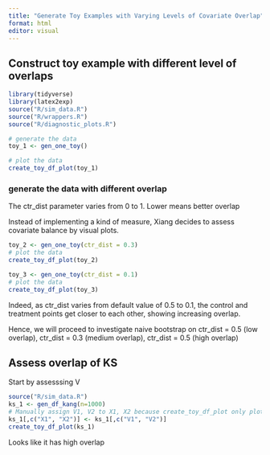 ```yaml
---
title: "Generate Toy Examples with Varying Levels of Covariate Overlap"
format: html
editor: visual
---
```


## Construct toy example with different level of overlaps

```r
library(tidyverse)
library(latex2exp)
source("R/sim_data.R")
source("R/wrappers.R")
source("R/diagnostic_plots.R")
```

```r
# generate the data
toy_1 <- gen_one_toy()

# plot the data
create_toy_df_plot(toy_1)
```

### generate the data with different overlap

The ctr_dist parameter varies from 0 to 1. Lower means better overlap

Instead of implementing a kind of measure, Xiang decides to assess covariate balance by visual plots.

```r
toy_2 <- gen_one_toy(ctr_dist = 0.3)
# plot the data
create_toy_df_plot(toy_2)
```

```r
toy_3 <- gen_one_toy(ctr_dist = 0.1)
# plot the data
create_toy_df_plot(toy_3)
```

Indeed, as ctr_dist varies from default value of 0.5 to 0.1, the control and treatment points get closer to each other, showing increasing overlap.

Hence, we will proceed to investigate naive bootstrap on ctr_dist = 0.5 (low overlap), ctr_dist = 0.3 (medium overlap), ctr_dist = 0.5 (high overlap)

## Assess overlap of KS

Start by assesssing V
```r
source("R/sim_data.R")
ks_1 <- gen_df_kang(n=1000)
# Manually assign V1, V2 to X1, X2 because create_toy_df_plot only plots variables X1, X2 of a dataset
ks_1[,c("X1", "X2")] <- ks_1[,c("V1", "V2")]
create_toy_df_plot(ks_1)
```
Looks like it has high overlap
